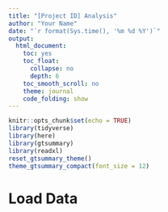 ```yaml
---
title: "[Project ID] Analysis"
author: "Your Name"
date: "`r format(Sys.time(), '%m %d %Y')`"
output: 
  html_document:
    toc: yes
    toc_float: 
      collapse: no
      depth: 6
    toc_smooth_scroll: no
    theme: journal
    code_folding: show
---
```


```r
knitr::opts_chunk$set(echo = TRUE)
library(tidyverse)
library(here)
library(gtsummary)
library(readxl)
reset_gtsummary_theme()
theme_gtsummary_compact(font_size = 12)
```

# Load Data

```r

```

